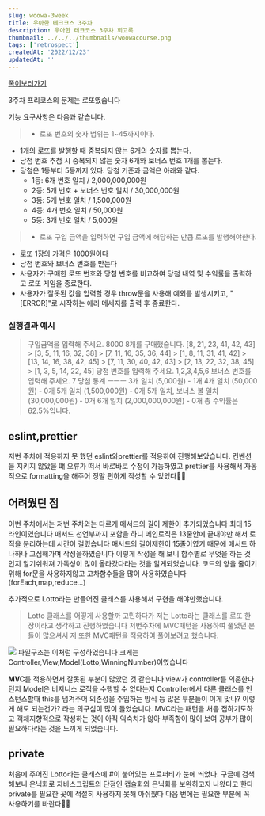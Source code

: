```yaml
---
slug: woowa-3week
title: 우아한 테크코스 3주차
description: 우아한 테크코스 3주차 회고록
thumbnail: ../../../thumbnails/woowacourse.png
tags: ['retrospect']
createdAt: '2022/12/23'
updatedAt: ''
---
```


[풀이보러가기](https://github.com/Ryong-E/javascript-lotto)

3주차 프리코스의 문제는 로또였습니다

기능 요구사항은 다음과 같습니다.

> - 로또 번호의 숫자 범위는 1~45까지이다.

- 1개의 로또를 발행할 때 중복되지 않는 6개의 숫자를 뽑는다.
- 당첨 번호 추첨 시 중복되지 않는 숫자 6개와 보너스 번호 1개를 뽑는다.
- 당첨은 1등부터 5등까지 있다. 당첨 기준과 금액은 아래와 같다.
  - 1등: 6개 번호 일치 / 2,000,000,000원
  - 2등: 5개 번호 + 보너스 번호 일치 / 30,000,000원
  - 3등: 5개 번호 일치 / 1,500,000원
  - 4등: 4개 번호 일치 / 50,000원
  - 5등: 3개 번호 일치 / 5,000원

> - 로또 구입 금액을 입력하면 구입 금액에 해당하는 만큼 로또를 발행해야한다.

- 로또 1장의 가격은 1000원이다
- 당첨 번호와 보너스 번호를 받는다
- 사용자가 구매한 로또 번호와 당첨 번호를 비교하여 당첨 내역 및 수익률을 출력하고 로또 게임을 종료한다.
- 사용자가 잘못된 값을 입력할 경우 throw문을 사용해 예외를 발생시키고, "[ERROR]"로 시작하는 에러 메세지를 출력 후 종료한다.

### 실행결과 예시

> 구입금액을 입력해 주세요.
> 8000
> 8개를 구매했습니다.
> [8, 21, 23, 41, 42, 43] > [3, 5, 11, 16, 32, 38] > [7, 11, 16, 35, 36, 44] > [1, 8, 11, 31, 41, 42] > [13, 14, 16, 38, 42, 45] > [7, 11, 30, 40, 42, 43] > [2, 13, 22, 32, 38, 45] > [1, 3, 5, 14, 22, 45]
> 당첨 번호를 입력해 주세요.
> 1,2,3,4,5,6
> 보너스 번호를 입력해 주세요.
> 7
> 당첨 통계
> ㅡㅡㅡ
> 3개 일치 (5,000원) - 1개
> 4개 일치 (50,000원) - 0개
> 5개 일치 (1,500,000원) - 0개
> 5개 일치, 보너스 볼 일치 (30,000,000원) - 0개
> 6개 일치 (2,000,000,000원) - 0개
> 총 수익률은 62.5%입니다.

## eslint,prettier

저번 주차에 적용하지 못 했던 eslint와prettier를 적용하여 진행해보았습니다.
컨벤션을 지키지 않았을 떄 오류가 떠서 바로바로 수정이 가능하였고 prettier를 사용해서 자동적으로 formatting을 해주어 정말 편하게 작성할 수 있었다👏🏻

## 어려웠던 점

이번 주차에서는 저번 주차와는 다르게 메서드의 길이 제한이 추가되었습니다 최대 15라인이였습니다
매서드 선언부까지 포함을 하니 메인로직은 13줄안에 끝내야만 해서 로직을 분리하는데 시간이 걸렸습니다
매서드의 길이제한이 15줄이였기 때문에 매서드 하나하나 고심해가며 작성을하였습니다
이렇게 작성을 해 보니 함수별로 무엇을 하는 것 인지 알기쉬워져 가독성이 많이 올라갔다라는 것을 알게되었습니다.
코드의 양을 줄이기위해 for문을 사용하지않고 고차함수들을 많이 사용하였습니다 (forEach,map,reduce...)

추가적으로 Lotto라는 만들어진 클래스를 사용해서 구현을 해야만했습니다.

> Lotto 클래스를 어떻게 사용할까 고민하다가 저는 Lotto라는 클래스를 로또 한 장이라고 생각하고 진행하였습니다
> 저번주차에 MVC패턴을 사용하여 풀었던 분들이 많으셔서 저 또한 MVC패턴을 적용하여 풀어보려고 했습니다.

![](https://velog.velcdn.com/images/ryong-e/post/82edfcd0-e102-4181-aa34-4b93c449802d/image.png)
파일구조는 이처럼 구성하였습니다
크게는 Controller,View,Model(Lotto,WinningNumber)이였습니다

**MVC**를 적용하면서 잘못된 부분이 많았던 것 같습니다
view가 controller를 의존한다던지 Model은 비지니스 로직을 수행할 수 없다는지
Controller에서 다른 클래스를 인스턴스할때 this를 넘겨주어 의존성을 주입하는 방식 등
많은 부분들이 이게 맞나? 이렇게 해도 되는건가? 라는 의구심이 많이 들었습니다.
MVC라는 패턴을 처음 접하기도하고 객체지향적으로 작성하는 것이 아직 익숙치가 않아 부족함이 많이 보여 공부가 많이 필요하다라는 것을 느끼게 되었습니다.

## private

처음에 주어진 Lotto라는 클래스에 #이 붙어있는 프로퍼티가 눈에 띄었다.
구글에 검색해보니 은닉화로 자바스크립트의 단점인 캡슐화와 은닉화를 보완하고자 나왔다고 한다
private를 필요한 곳에 적절히 사용하지 못해 아쉬웠다 다음 번에는 필요한 부분에 꼭 사용하기를 바란다✊🏻
